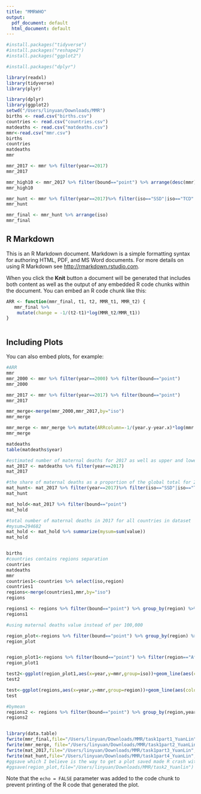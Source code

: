 ```yaml
---
title: "MMRWHO"
output:
  pdf_document: default
  html_document: default
---
```


```r
#install.packages("tidyverse")
#install.packages("reshape2")
#install.packages("ggplot2")

#install.packages("dplyr")

library(readxl)
library(tidyverse)
library(plyr)

library(dplyr)
library(ggplot2)
setwd("/Users/linyuan/Downloads/MMR")
births <- read.csv("births.csv")
countries <- read.csv("countries.csv")
matdeaths <- read.csv("matdeaths.csv")
mmr<-read.csv("mmr.csv")
births
countries
matdeaths
mmr

mmr_2017 <- mmr %>% filter(year==2017)
mmr_2017

mmr_high10 <- mmr_2017 %>% filter(bound=="point") %>% arrange(desc(mmr))
mmr_high10

mmr_hunt <- mmr %>% filter(year==2017)%>% filter(iso=="SSD"|iso=="TCD"|iso=="SLE"|iso=="NGA"|iso=="CAF"|iso=="SOM"|iso=="MRT"|iso=="GNB"|iso=="LBR"|iso=="AFG") 
mmr_hunt

mmr_final <- mmr_hunt %>% arrange(iso)
mmr_final
```

## R Markdown

This is an R Markdown document. Markdown is a simple formatting syntax for authoring HTML, PDF, and MS Word documents. For more details on using R Markdown see <http://rmarkdown.rstudio.com>.

When you click the **Knit** button a document will be generated that includes both content as well as the output of any embedded R code chunks within the document. You can embed an R code chunk like this:

```r
ARR <- function(mmr_final, t1, t2, MMR_t1, MMR_t2) {
   mmr_final %>% 
    mutate(change = -1/(t2-t1)*log(MMR_t2/MMR_t1)) 
}



```

## Including Plots

You can also embed plots, for example:

```r
#ARR
mmr
mmr_2000 <- mmr %>% filter(year==2000) %>% filter(bound=="point")
mmr_2000

mmr_2017 <- mmr %>% filter(year==2017) %>% filter(bound=="point")
mmr_2017

mmr_merge<-merge(mmr_2000,mmr_2017,by="iso")
mmr_merge

mmr_merge <- mmr_merge %>% mutate(ARRcolumn=-1/(year.y-year.x)*log(mmr.y/mmr.x))
mmr_merge
```


```r
matdeaths
table(matdeaths$year)

#estimated number of maternal deaths for 2017 as well as upper and lower bounds
mat_2017 <- matdeaths %>% filter(year==2017)
mat_2017

#the share of maternal deaths as a proportion of the global total for 2017 for each of the 10 countries
mat_hunt<- mat_2017 %>% filter(year==2017)%>% filter(iso=="SSD"|iso=="TCD"|iso=="SLE"|iso=="NGA"|iso=="CAF"|iso=="SOM"|iso=="MRT"|iso=="GNB"|iso=="LBR"|iso=="AFG") %>% filter(bound=="point") %>% mutate(prop=(value/294682)*100)
mat_hunt

mat_hold<-mat_2017 %>% filter(bound=="point") 
mat_hold

#total number of maternal deaths in 2017 for all countries in dataset
#mysum=294682
mat_hold <- mat_hold %>% summarize(mysum=sum(value))
mat_hold
```


```r

```


```r
births
#countries contains regions separation
countries
matdeaths
mmr
countries1<-countries %>% select(iso,region)
countries1
regions<-merge(countries1,mmr,by="iso")
regions

regions1 <- regions %>% filter(bound=="point") %>% group_by(region) %>% summarize(mmrbyregion=sum(mmr)) 
regions1

#using maternal deaths value instead of per 100,000

region_plot<-regions %>% filter(bound=="point") %>% group_by(region) %>% ggplot(aes(x=year,y=mmr,group=region))+geom_line(aes(color=region))
region_plot


region_plot1<-regions %>% filter(bound=="point") %>% filter(region=="Africa")  
region_plot1

test2<-ggplot(region_plot1,aes(x=year,y=mmr,group=iso))+geom_line(aes(color=iso))
test2

test<-ggplot(regions,aes(x=year,y=mmr,group=region))+geom_line(aes(color=region))
test

#bymean
regions2 <- regions %>% filter(bound=="point") %>% group_by(region,year) %>% summarize(regionmean=mean(mmr)) 
regions2



```


```r
library(data.table)
fwrite(mmr_final,file="/Users/linyuan/Downloads/MMR/task1part1_YuanLin",sep=",")
fwrite(mmr_merge, file="/Users/linyuan/Downloads/MMR/task1part2_YuanLin",sep=",")
fwrite(mat_2017,file="/Users/linyuan/Downloads/MMR/task1part3_YuanLin",sep=",")
fwrite(mat_hunt,file="/Users/linyuan/Downloads/MMR/task1part4_YuanLin",sep=",")
#ggsave which I believe is the way to get a plot saved made R crash with session abort, so thus I resorted to another result format
#ggsave(region_plot,file="/Users/linyuan/Downloads/MMR/task2_Yuanlin")
```

Note that the `echo = FALSE` parameter was added to the code chunk to prevent printing of the R code that generated the plot.
